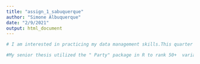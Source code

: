 ```yaml
---
title: "assign_1_sabuquerque"
author: "Simone Albuquerque"
date: "2/9/2021"
output: html_document
---
```


```r
# I am interested in practicing my data management skills.This quarter has been focused on geospatial data management and I hope to brush up on my R Skills. I want to make sure I create replicable code that is easily shared. 
```

```r
#My senior thesis utilized the " Party" package in R to rank 50+  variables and their relationship to species abundance. At the time I had limited capabilities, I could basically copy and paste the code. Since then I've taken Allison Horst's introductory course to data science and used R more frequently in my courses. Additionally I recently supported a research project creating a groundwater database for western states by collecting and collating the data. 
```
